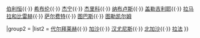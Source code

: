 {{Navbox
|name  = 巴勒斯坦行政區劃
|image = [[File:Coat of arms of Palestine.svg|40px|巴勒斯坦国徽]]<br/>{{flagicon|Palestine|size=40px}}
|title = {{flag|Palestine}}[[巴勒斯坦行政区划|行政區劃]]

|group1 = {{flag|West Bank}}
|list1  = [[耶路撒冷省|耶路撒冷]]{{·}} [[伯利恒省|伯利恒]]{{·}} [[希布伦省|希布伦]]{{·}} [[杰宁省|杰宁]]{{·}} [[杰里科省|杰里科]]{{·}} [[纳布卢斯省|纳布卢斯]]{{·}}  [[盖勒吉利耶省|盖勒吉利耶]]{{·}} [[拉马拉和比雷赫省|拉马拉和比雷赫]]{{·}} [[萨尔费特省|萨尔费特]]{{·}} [[图巴斯省|图巴斯]]{{·}} [[图勒凯尔姆省|图勒凯尔姆]]

|group2 = {{flag|Gaza Strip}}
|list2  = [[代尔拜莱赫省|代尔拜莱赫]]{{·}} [[加沙省|加沙]]{{·}} [[汉尤尼斯省|汉尤尼斯]]{{·}} [[北加沙省|北加沙]]{{·}} [[拉法省|拉法]]
}}<noinclude>

[[Category:Palestinian Authority governorate templates| ]]
</noinclude>